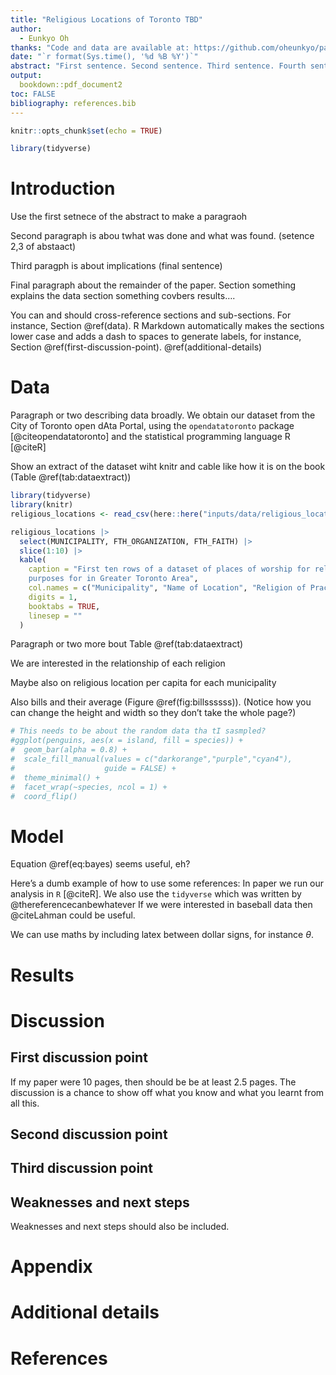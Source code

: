 ```yaml
---
title: "Religious Locations of Toronto TBD"
author: 
  - Eunkyo Oh
thanks: "Code and data are available at: https://github.com/oheunkyo/paper1."
date: "`r format(Sys.time(), '%d %B %Y')`"
abstract: "First sentence. Second sentence. Third sentence. Fourth sentence."
output:
  bookdown::pdf_document2
toc: FALSE
bibliography: references.bib
---
```


```r
knitr::opts_chunk$set(echo = TRUE)

library(tidyverse)
```

# Introduction

Use the first setnece of the abstract to make a paragraoh

Second paragraph is abou twhat was done and what was found. (setence 2,3 of abstaact)

Third paragph is about  implications (final sentence)

Final paragraph about the remainder of the paper. Section something explains the data section something covbers results....


You can and should cross-reference sections and sub-sections. For instance, Section \@ref(data). R Markdown automatically makes the sections lower case and adds a dash to spaces to generate labels, for instance, Section \@ref(first-discussion-point). 
\@ref(additional-details)


# Data

Paragraph or two describing data broadly. We obtain our dataset from the City of Toronto open dAta Portal, using the `opendatatoronto` package [@citeopendatatoronto] and the statistical programming language R [@citeR]


Show an extract of the dataset wiht knitr and cable like how it is on the book (Table \@ref(tab:dataextract)) 

```r
library(tidyverse)
library(knitr)
religious_locations <- read_csv(here::here("inputs/data/religious_locations.csv"))

religious_locations |> 
  select(MUNICIPALITY, FTH_ORGANIZATION, FTH_FAITH) |>
  slice(1:10) |> 
  kable(
    caption = "First ten rows of a dataset of places of worship for religious
    purposes for in Greater Toronto Area",
    col.names = c("Municipality", "Name of Location", "Religion of Practice"),
    digits = 1,
    booktabs = TRUE, 
    linesep = ""
  )
```

Paragraph or two more bout Table \@ref(tab:dataextract)

We are interested in the relationship of each religion

Maybe also on religious location per capita for each municipality


Also bills and their average (Figure \@ref(fig:billssssss)). (Notice how you can change the height and width so they don't take the whole page?)

```r

# This needs to be about the random data tha tI sasmpled?
#ggplot(penguins, aes(x = island, fill = species)) +
#  geom_bar(alpha = 0.8) +
#  scale_fill_manual(values = c("darkorange","purple","cyan4"),
#                    guide = FALSE) +
#  theme_minimal() +
#  facet_wrap(~species, ncol = 1) +
#  coord_flip()
```






# Model

\begin{equation}
Pr(\theta | y) = \frac{Pr(y | \theta) Pr(\theta)}{Pr(y)}  (\#eq:bayes)
\end{equation}

Equation \@ref(eq:bayes) seems useful, eh?

Here's a dumb example of how to use some references: In paper we run our analysis in `R` [@citeR]. We also use the `tidyverse` which was written by @thereferencecanbewhatever If we were interested in baseball data then @citeLahman could be useful. 

We can use maths by including latex between dollar signs, for instance $\theta$.


# Results

# Discussion

## First discussion point

If my paper were 10 pages, then should be be at least 2.5 pages. The discussion is a chance to show off what you know and what you learnt from all this. 

## Second discussion point

## Third discussion point

## Weaknesses and next steps

Weaknesses and next steps should also be included.

\newpage

\appendix

# Appendix {-}


# Additional details


\newpage


# References


